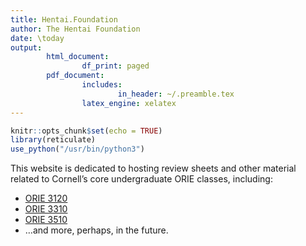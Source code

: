 ```yaml
---
title: Hentai.Foundation
author: The Hentai Foundation
date: \today
output:
        html_document:
                df_print: paged
        pdf_document:
                includes:
                        in_header: ~/.preamble.tex
                latex_engine: xelatex
---
```



```r
knitr::opts_chunk$set(echo = TRUE)
library(reticulate)
use_python("/usr/bin/python3")
```

This website is dedicated to hosting review sheets and other material related to Cornell's core undergraduate ORIE classes, including:

 - [ORIE 3120](https://hentai.foundation/ORIE3120)
 - [ORIE 3310](https://hentai.foundation/ORIE3310)
 - [ORIE 3510](https://hentai.foundation/ORIE3510)
 - ...and more, perhaps, in the future.







